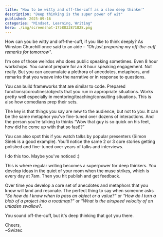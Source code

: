 ```yaml
---
title: "How to be witty and off-the-cuff as a slow deep thinker"
description: "Deep thinking is the super power of wit"
published: 2025-09-16
categories: "Mindset, Learning, Writing"
hero: ./img/screenshot-1758033871828.png
---
```


How can you be witty and off-the-cuff, if you like to think deeply? As Winston Churchill once said to an aide – *"Oh just preparing my off-the-cuff remarks for tomorrow"*.

I’m one of those weirdos who does public speaking sometimes. Even 8 hour workshops. You cannot prepare for an 8 hour speaking engagement. Not really. But you can accumulate a plethora of anecdotes, metaphors, and remarks that you weave into the narrative or in response to questions.

You can build frameworks that are similar to code. Prepared functions/coroutines/objects that you run in appropriate situations. Works pretty well especially in mentoring/teaching/consulting situations. This is also how comedians prep their sets.

The key is that things you say are new to the audience, but not to you. It can be the same metaphor you’ve fine-tuned over dozens of interactions. And the person you’re talking to thinks “Wow that guy is so quick on his feet, how did he come up with that so fast!?”

You can also spot this if you watch talks by popular presenters (Simon Sinek is a good example). You’ll notice the same 2 or 3 core stories getting polished and fine-tuned over years of talks and interviews.

I do this too. Maybe you've noticed :)

This is where regular writing becomes a superpower for deep thinkers. You develop ideas in the quiet of your room when the muse strikes, which is every day at 7am. Then you hit publish and get feedback.

Over time you develop a core set of anecdotes and metaphors that you know will land and resonate. The perfect thing to say when someone asks _"So how do I know when to pass an object or a value?"_ or _"How do I turn a blob of a project into a roadmap?"_ or _"What is the airspeed velocity of an unladen swallow?_.

You sound off-the-cuff, but it's deep thinking that got you there.

Cheers,<br/>
~Swizec
